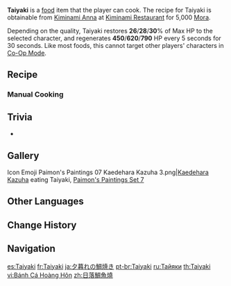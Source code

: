 {{Food Infobox
|id              = 108331
|image           = Item Taiyaki.png
|description     = A snack shaped like a snapper.
|desc_suspicious = The filling is way too sweet, with a single small bite leaving you in dire need of some water to wash it all down. Even the sweetest of teeth will find stomaching this a rather tall order.
|desc_basic      = The crisp exterior wraps the sweet filling within and is very popular amongst Inazumans. It is said that in the beginning, this was just a cylindrical snack, but constant improvements wound up shaping it into the cutesy image of a fish.
|desc_delicious  = Fresh out of the oven, this taiyaki gives off a titillating aroma while it is still a mite scalding to the touch. A single bite causes the sweetness to melt in your mouth instantly. The feeling is akin to watching a fish in a pool bathed in sunset's gleam, it's scales attaining a golden sheen.
|type            = Recovery Dishes
|quality         = 3
|effectType      = Regeneration
|effect          = Restores (var1)% of Max HP to the selected character and regenerates (var2) HP every 5s for 30s.
|eff_att1        = HP Restore
|eff_att2        = HP Restore Percent
|eff_att3        = HP Regen
|region          = Inazuma
|eff_suspicious1 = 26
|eff_suspicious2 = 450
|eff_basic1      = 28
|eff_basic2      = 620
|eff_delicious1  = 30
|eff_delicious2  = 790
|variant         = "Fashion Show"
|recipe          = Sold by [[Kiminami Anna]]
}}
'''Taiyaki''' is a [[food]] item that the player can cook. The recipe for Taiyaki is obtainable from [[Kiminami Anna]] at [[Kiminami Restaurant]] for 5,000 [[Mora]].

Depending on the quality, Taiyaki restores '''26'''/'''28'''/'''30'''% of Max HP to the selected character, and regenerates '''450'''/'''620'''/'''790''' HP every 5 seconds for 30 seconds. Like most foods, this cannot target other players' characters in [[Co-Op Mode]].

{{Special Dish|Chiori|"Fashion Show"}}

==Recipe==
{{Recipe
|Sunsettia = 3
|Milk = 3
|Flour = 2
|Sugar = 2
|sort = Sunsettia;Milk;Flour;Sugar|type=Cooking
}}

===Manual Cooking===
{{Manual Cooking}}

==Trivia==
* {{Mail Attachments by Category List|Taiyaki;Suspicious Taiyaki;Delicious Taiyaki}}

==Gallery==
<gallery>
Icon Emoji Paimon's Paintings 07 Kaedehara Kazuha 3.png|[[Kaedehara Kazuha]] eating Taiyaki, [[Paimon's Paintings#Set 7|Paimon's Paintings Set 7]]
</gallery>

==Other Languages==
{{Other Languages
|en      = Taiyaki
|zhs     = 日落鲷鱼烧
|zhs_rm  = Rìluò Diāoyúshāo
|zht     = 日落鯛魚燒
|zht_rm  = Rìluò Diāoyúshāo
|zh_tl   = Sunset Taiyaki
|ja      = 夕暮れの鯛焼き
|ja_rm   = Yuugure no Taiyaki
|ja_tl   = Sunset Taiyaki
|ko      = 일몰 붕어빵
|ko_rm   = Ilmol Bungeoppang
|ko_tl   = Sunset {{w|Bungeo-ppang}}
|es      = Taiyaki
|fr      = Taiyaki
|ru      = Тайяки
|th      = Taiyaki
|vi      = Bánh Cá Hoàng Hôn
|vi_tl   = Dusk Fish Cake
|de      = Taiyaki
|id      = Taiyaki
|pt      = Taiyaki
|tr      = Taiyaki
|it      = Taiyaki
}}

==Change History==
{{Change History|2.1}}

==Navigation==
{{Food Navbox}}

[[es:Taiyaki]]
[[fr:Taiyaki]]
[[ja:夕暮れの鯛焼き]]
[[pt-br:Taiyaki]]
[[ru:Тайяки]]
[[th:Taiyaki]]
[[vi:Bánh Cá Hoàng Hôn]]
[[zh:日落鯛魚燒]]